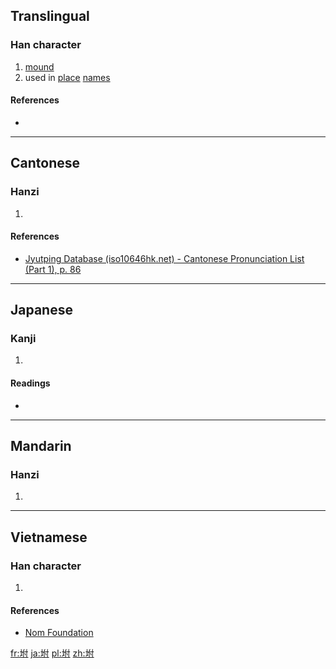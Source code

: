 ==Translingual==

===Han character===
{{Han char|rn=32|rad=土|as=05|sn=8|four=|canj=土人木戈 (GODI)|ids=⿰[[土]][[付]]}}

# [[mound]]
# used in [[place]] [[name]]s

====References====
* {{Han ref|kx=0227.130|dkj=05009|dj=0462.290|hdz=10432.100|uh=577F|ud=22399}}

----

==Cantonese==

===Hanzi===
{{yue-hanzi|jyut=[[fu6]]|y=fu6}}

# {{defn|lang=yue|sort=土05}}

====References====
* [http://www.iso10646hk.net/jp/document/download.jsp Jyutping Database (iso10646hk.net) - Cantonese Pronunciation List (Part 1), p. 86]

----

==Japanese==

===Kanji===
{{ja-kanji|grade=|rs=土05}}

# {{defn|lang=ja|sort=土05}}

====Readings====
* {{ja-readings|on=[[ふ]] (fu)|kun=[[つける]] (tsukeru), [[いかだ]] (ikada)}}

----

==Mandarin==

===Hanzi===
{{cmn-hanzi|pin=[[fù]] ([[fu4]])|wg=fu<sup>4</sup>}}

# {{defn|lang=cmn|sort=土05}}

----

==Vietnamese==

===Han character===
{{vi-hantu|[[phụ]]|rs=土05}}

# {{defn|lang=vi|sort=土05}}

====References====
*[http://nomfoundation.org/common/nom_details.php?codepoint=577f Nom Foundation]

[[fr:坿]]
[[ja:坿]]
[[pl:坿]]
[[zh:坿]]